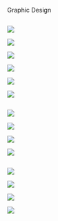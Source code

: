 ::: {.big-text}
Graphic Design
:::

:::::::{}

::::: {layout-ncol=3}

:::{.column}
![](assets-visual/5CIVdirectionsPoster.png)

![](assets-visual/5CIVwelcomePoster.png)

![](assets-visual/CribRaces.png)

![](assets-visual/2027.png)

![](assets-visual/YouWillFindRest.png)

![](assets-visual/Faves.png)

:::

:::{.column}
![](assets-visual/HMC20251Back.png)

![](assets-visual/HMC20251Front.png)

![](assets-visual/HMC20252Back.png)

![](assets-visual/HMC20252Front.png)
:::

:::{.column}
![](assets-visual/HopeAndDream.png)

![](assets-visual/Papercrafting.png)

![](assets-visual/Renewal.png)

![](assets-visual/Trends.png)
:::
:::::
:::::::